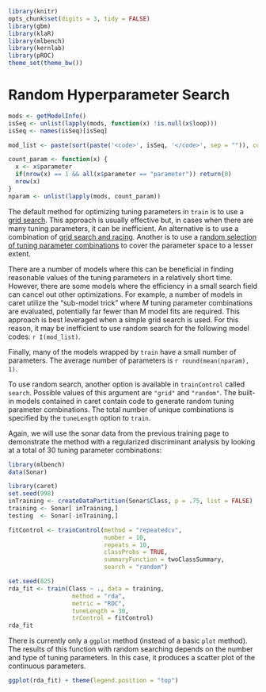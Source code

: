 ```r
library(knitr)
opts_chunk$set(digits = 3, tidy = FALSE)
library(gbm)
library(klaR)
library(mlbench)
library(kernlab)
library(pROC)
theme_set(theme_bw())
```

# Random Hyperparameter Search

```r
mods <- getModelInfo()
isSeq <- unlist(lapply(mods, function(x) !is.null(x$loop)))
isSeq <- names(isSeq)[isSeq]

mod_list <- paste(sort(paste('<code>', isSeq, '</code>', sep = "")), collapse = ', ')

count_param <- function(x) {
  x <- x$parameter
  if(nrow(x) == 1 && all(x$parameter == "parameter")) return(0)
  nrow(x)
}
nparam <- unlist(lapply(mods, count_param))
```

The default method for optimizing tuning parameters in `train` is to use a [grid search](training.html#grids). This approach is usually effective but, in cases when there are many tuning parameters, it can be inefficient. An alternative is to use a combination of [grid search and racing](adaptive.html). Another is to use a [random selection of tuning parameter combinations](http://www.jmlr.org/papers/volume13/bergstra12a/bergstra12a.pdf) to cover the parameter space to a lesser extent.

There are a number of models where this can be beneficial in finding reasonable values of the tuning parameters in a relatively short time. However, there are some models where the efficiency in a small search field can cancel out other optimizations. For example, a number of models in caret utilize the "sub-model trick" where *M* tuning parameter combinations are evaluated, potentially far fewer than M model fits are required. This approach is best leveraged when a simple grid search is used. For this reason, it may be inefficient to use random search for the following model codes: `r I(mod_list)`.

Finally, many of the models wrapped by `train` have a small number of parameters. The average number of parameters is `r round(mean(nparam), 1)`.

To use random search, another option is available in `trainControl` called `search`. Possible values of this argument are `"grid"` and `"random"`. The built-in models contained in caret contain code to generate random tuning parameter combinations. The total number of unique combinations is specified by the `tuneLength` option to `train`.

Again, we will use the sonar data from the previous training page to demonstrate the method with a regularized discriminant analysis by looking at a total of 30 tuning parameter combinations:

```r
library(mlbench)
data(Sonar)

library(caret)
set.seed(998)
inTraining <- createDataPartition(Sonar$Class, p = .75, list = FALSE)
training <- Sonar[ inTraining,]
testing  <- Sonar[-inTraining,]

fitControl <- trainControl(method = "repeatedcv",
                           number = 10,
                           repeats = 10,
                           classProbs = TRUE,
                           summaryFunction = twoClassSummary,
                           search = "random")

set.seed(825)
rda_fit <- train(Class ~ ., data = training, 
                  method = "rda",
                  metric = "ROC",
                  tuneLength = 30,
                  trControl = fitControl)
rda_fit
``` 

There is currently only a `ggplot` method (instead of a basic `plot` method). The results of this function with random searching depends on the number and type of tuning parameters. In this case, it produces a scatter plot of the  continuous parameters. 

```r
ggplot(rda_fit) + theme(legend.position = "top")
``` 


